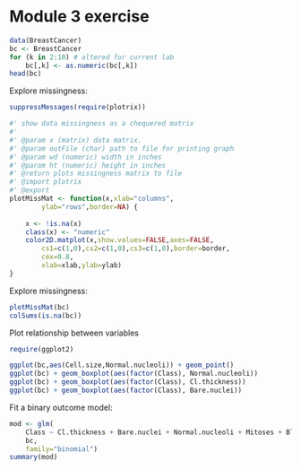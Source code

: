 # Module 3 exercise

```r
data(BreastCancer)
bc <- BreastCancer
for (k in 2:10) # altered for current lab
    bc[,k] <- as.numeric(bc[,k]) 
head(bc)
```

Explore missingness:
```r
suppressMessages(require(plotrix))

#' show data missingness as a chequered matrix
#' 
#' @param x (matrix) data matrix.
#' @param outFile (char) path to file for printing graph
#' @param wd (numeric) width in inches
#' @param ht (numeric) height in inches
#' @return plots missingness matrix to file
#' @import plotrix
#' @export
plotMissMat <- function(x,xlab="columns",
		ylab="rows",border=NA) {
	
	x <- !is.na(x)
	class(x) <- "numeric"
	color2D.matplot(x,show.values=FALSE,axes=FALSE,
		cs1=c(1,0),cs2=c(1,0),cs3=c(1,0),border=border,
		cex=0.8,
		xlab=xlab,ylab=ylab)
}
```

Explore missingness:
```r
plotMissMat(bc)
colSums(is.na(bc))
```

Plot relationship between variables
```r
require(ggplot2)

ggplot(bc,aes(Cell.size,Normal.nucleoli)) + geom_point()
ggplot(bc) + geom_boxplot(aes(factor(Class), Normal.nucleoli))
ggplot(bc) + geom_boxplot(aes(factor(Class), Cl.thickness))
ggplot(bc) + geom_boxplot(aes(factor(Class), Bare.nuclei))
```

Fit a binary outcome model:
```r
mod <- glm(
    Class ~ Cl.thickness + Bare.nuclei + Normal.nucleoli + Mitoses + Bl.cromatin, 
    bc,
    family="binomial")
summary(mod)
```
